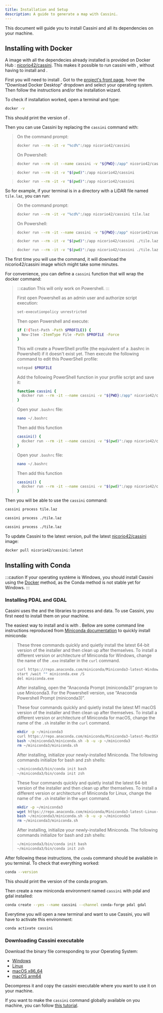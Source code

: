 ```yaml
---
title: Installation and Setup
description: A guide to generate a map with Cassini.
---
```



This document will guide you to install Cassini and all its dependencies on your machine.

## Installing with Docker

A <GlossaryLink slug="docker" /> image with all the dependecies already installed is provided on Docker Hub : [nicorio42/cassini](https://hub.docker.com/r/nicorio42/cassini). This makes it possible to run cassini with <GlossaryLink slug="docker" />, without having to install <GlossaryLink slug="pdal" /> and <GlossaryLink slug="gdal" />.

First you will need to install <GlossaryLink slug="docker" />. Got to the [project's front page](https://www.docker.com/), hover the "Download Docker Desktop" dropdown and select your operating system. Then follow the instructions and/or the installation wizard.

To check if <GlossaryLink slug="docker" /> installation worked, open a terminal and type:

```sh frame="none"
docker -v
```

This should print the version of <GlossaryLink slug="docker" />.

Then you can use Cassini by replacing the `cassini` command with:

<Tabs syncKey="os">
  <TabItem label="Windows" icon="seti:windows">

> On the command prompt:
>
> ```sh frame="none"
> docker run --rm -it -v "%cd%":/app nicorio42/cassini
> ```
>
> On Powershell:
>
> ```sh frame="none"
> docker run --rm -it --name cassini -v "${PWD}:/app" nicorio42/cassini
> ```

  </TabItem>
  
  <TabItem label="macOS" icon="apple">

> ```sh frame="none"
> docker run --rm -it -v "$(pwd)":/app nicorio42/cassini
> ```

  </TabItem>

  <TabItem label="Linux" icon="linux">

> ```sh frame="none"
> docker run --rm -it -v "$(pwd)":/app nicorio42/cassini
> ```

  </TabItem>
</Tabs>

So for example, if your terminal is in a directory with a LiDAR file named `tile.laz`, you can run:

<Tabs syncKey="os">
  <TabItem label="Windows" icon="seti:windows">

> On the command prompt:
>
> ```sh frame="none"
> docker run --rm -it -v "%cd%":/app nicorio42/cassini tile.laz
> ```
>
> On Powershell:
>
> ```sh frame="none"
> docker run --rm -it --name cassini -v "${PWD}:/app" nicorio42/cassini tile.laz
> ```

  </TabItem>
  
  <TabItem label="macOS" icon="apple">

> ```sh frame="none"
> docker run --rm -it -v "$(pwd)":/app nicorio42/cassini ./tile.laz
> ```

  </TabItem>

  <TabItem label="Linux" icon="linux">

> ```sh frame="none"
> docker run --rm -it -v "$(pwd)":/app nicorio42/cassini ./tile.laz
> ```

  </TabItem>
</Tabs>

The first time you will use the command, it will download the nicorio42/cassini <GlossaryLink slug="docker" /> image which might take some minutes.

For convenience, you can define a `cassini` function that will wrap the docker command:

<Tabs syncKey="os">
  <TabItem label="Windows" icon="seti:windows">

> :::caution
> This will only work on Powershell.
> :::
>
> First open Powershell as an admin user and authorize script execution:
>
> ```sh frame="none"
> set-executionpolicy unrestricted
> ```
>
> Then open Powershell and execute:
>
> ```sh frame="none"
> if (!(Test-Path -Path $PROFILE)) {
>   New-Item -ItemType File -Path $PROFILE -Force
> }
> ```
>
> This will create a PowerShell profile (the equivalent of a .bashrc in Powershell) if it doesn't exist yet. Then execute the following command to edit this PowerShell profile:
>
> ```sh frame="none"
> notepad $PROFILE
> ```
>
> Add the following PowerShell function in your profile script and save it:
>
> ```sh frame="none"
> function cassini {
>   docker run --rm -it --name cassini -v "${PWD}:/app" nicorio42/cassini $args
> }
> ```

  </TabItem>
  
  <TabItem label="macOS" icon="apple">

> Open your `.bashrc` file:
>
> ```sh frame="none"
> nano ~/.bashrc
> ```
>
> Then add this function
>
> ```sh frame="none"
> cassini() {
>   docker run --rm -it --name cassini -v "$(pwd)":/app nicorio42/cassini "$@"
> }
> ```

  </TabItem>

  <TabItem label="Linux" icon="linux">

> Open your `.bashrc` file:
>
> ```sh frame="none"
> nano ~/.bashrc
> ```
>
> Then add this function
>
> ```sh frame="none"
> cassini() {
>   docker run --rm -it --name cassini -v "$(pwd)":/app nicorio42/cassini "$@"
> }
> ```

  </TabItem>
</Tabs>

Then you will be able to use the `cassini` command:

<Tabs syncKey="os">
  <TabItem label="Windows" icon="seti:windows">

```sh frame="none"
cassini process tile.laz
```

  </TabItem>
  
  <TabItem label="macOS" icon="apple">

```sh frame="none"
cassini process ./tile.laz
```

  </TabItem>

  <TabItem label="Linux" icon="linux">

```sh frame="none"
cassini process ./tile.laz
```

  </TabItem>
</Tabs>

To update Cassini to the latest version, pull the latest [nicorio42/cassini](https://hub.docker.com/r/nicorio42/cassini) image:

```sh frame="none"
docker pull nicorio42/cassini:latest
```

## Installing with Conda

:::caution
If your operating système is Windows, you should install Cassini using the [Docker](#installing-with-docker) method, as the Conda method is not stable yet for Windows.
:::

### Installing PDAL and GDAL

Cassini uses the <GlossaryLink slug="pdal" /> and the <GlossaryLink slug="gdal" /> libraries to process <GlossaryLink slug="lidar" /> and <GlossaryLink slug="shapefile" /> data. To use Cassini, you first need to install them on your machine.

The easiest way to install <GlossaryLink slug="pdal" /> and <GlossaryLink slug="gdal" /> is with <GlossaryLink slug="miniconda" />. Bellow are some command line instructions reproduced from [Miniconda documentation](https://docs.anaconda.com/miniconda/#quick-command-line-install) to quickly install miniconda:

<Tabs syncKey="os">
  <TabItem label="Windows" icon="seti:windows">

> These three commands quickly and quietly install the latest 64-bit version of the installer and then clean up after themselves. To install a different version or architecture of Miniconda for Windows, change the name of the `.exe` installer in the `curl` command.
>
> ```sh frame="none"
> curl https://repo.anaconda.com/miniconda/Miniconda3-latest-Windows-x86_64.exe -o miniconda.exe
> start /wait "" miniconda.exe /S
> del miniconda.exe
> ```
>
> After installing, open the “Anaconda Prompt (miniconda3)” program to use Miniconda3. For the Powershell version, use “Anaconda Powershell Prompt (miniconda3)”.

  </TabItem>
  
  <TabItem label="macOS" icon="apple">

> These four commands quickly and quietly install the latest M1 macOS version of the installer and then clean up after themselves. To install a different version or architecture of Miniconda for macOS, change the name of the `.sh` installer in the `curl` command.
>
> ```sh frame="none"
> mkdir -p ~/miniconda3
> curl https://repo.anaconda.com/miniconda/Miniconda3-latest-MacOSX-arm64.sh -o ~/miniconda3/miniconda.sh
> bash ~/miniconda3/miniconda.sh -b -u -p ~/miniconda3
> rm ~/miniconda3/miniconda.sh
> ```
>
> After installing, initialize your newly-installed Miniconda. The following commands initialize for bash and zsh shells:
>
> ```sh frame="none"
> ~/miniconda3/bin/conda init bash
> ~/miniconda3/bin/conda init zsh
> ```

  </TabItem>

  <TabItem label="Linux" icon="linux">

> These four commands quickly and quietly install the latest 64-bit version of the installer and then clean up after themselves. To install a different version or architecture of Miniconda for Linux, change the name of the `.sh` installer in the `wget` command.
>
> ```sh frame="none"
> mkdir -p ~/miniconda3
> wget https://repo.anaconda.com/miniconda/Miniconda3-latest-Linux-x86_64.sh -O ~/miniconda3/miniconda.sh
> bash ~/miniconda3/miniconda.sh -b -u -p ~/miniconda3
> rm ~/miniconda3/miniconda.sh
> ```
>
> After installing, initialize your newly-installed Miniconda. The following commands initialize for bash and zsh shells:
>
> ```sh frame="none"
> ~/miniconda3/bin/conda init bash
> ~/miniconda3/bin/conda init zsh
> ```

  </TabItem>
</Tabs>

After following these instructions, the `conda` command should be available in you terminal. To check that everything worked:

```sh frame="none"
conda --version
```

This should print the version of the conda program.

Then create a new miniconda environment named `cassini` with pdal and gdal installed:

```sh frame="none"
conda create --yes --name cassini --channel conda-forge pdal gdal
```

Everytime you will open a new terminal and want to use Cassini, you will have to activate this environment:

```sh frame="none"
conda activate cassini
```

### Downloading Cassini executable

Download the binary file corresponding to your Operating System:

- <Icon
    name="seti:windows"
    class="inline-icon"
  /> [Windows](https://github.com/NicoRio42/cassini/releases/latest/download/cassini-x86_64-win.tar.gz)
- <Icon name="linux" class="inline-icon" /> [Linux](https://github.com/NicoRio42/cassini/releases/latest/download/cassini-x86_64-linux.tar.gz)
- <Icon name="apple" class="inline-icon" /> [macOS x86_64](https://github.com/NicoRio42/cassini/releases/latest/download/cassini-x86_64-macos.tar.gz)
- <Icon name="apple" class="inline-icon" /> [macOS arm64](https://github.com/NicoRio42/cassini/releases/latest/download/cassini-arm64-macos.tar.gz)

Decompress it and copy the cassini executable where you want to use it on your machine.

If you want to make the `cassini` command globally available on you machine, you can follow [this tutorial](https://zwbetz.com/how-to-add-a-binary-to-your-path-on-macos-linux-windows/).
